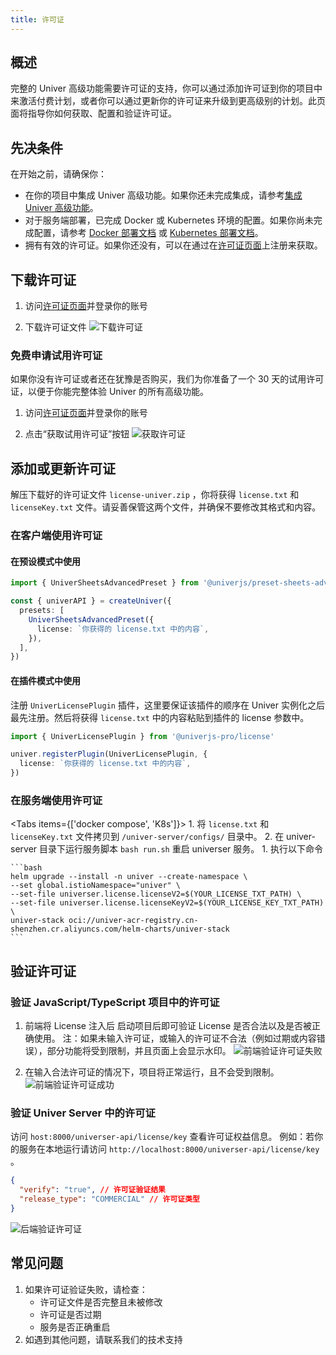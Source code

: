 ```yaml
---
title: 许可证
---
```


## 概述

完整的 Univer 高级功能需要许可证的支持，你可以通过添加许可证到你的项目中来激活付费计划，或者你可以通过更新你的许可证来升级到更高级别的计划。此页面将指导你如何获取、配置和验证许可证。

## 先决条件

在开始之前，请确保你：
- 在你的项目中集成 Univer 高级功能。如果你还未完成集成，请参考[集成 Univer 高级功能](/zh-CN/guides/sheets/pro-features/introduction#integrate-advanced-features)。
- 对于服务端部署，已完成 Docker 或 Kubernetes 环境的配置。如果你尚未完成配置，请参考 [Docker 部署文档](/zh-CN/guides/docs/getting-started/pro/deploy#deploy-to-docker-compose) 或 [Kubernetes 部署文档](/zh-CN/guides/docs/getting-started/pro/deploy#deploy-to-k8s)。
- 拥有有效的许可证。如果你还没有，可以在通过在[许可证页面](https://univer.ai/zh-CN/license)上注册来获取。

## 下载许可证

1. 访问[许可证页面](https://univer.ai/zh-CN/license)并登录你的账号

2. 下载许可证文件
![下载许可证](@/content/guides/shared/getting-started/pro/license/new-02-cn.png)

### 免费申请试用许可证

如果你没有许可证或者还在犹豫是否购买，我们为你准备了一个 30 天的试用许可证，以便于你能完整体验 Univer 的所有高级功能。

1. 访问[许可证页面](https://univer.ai/zh-CN/license)并登录你的账号

2. 点击“获取试用许可证”按钮
![获取许可证](@/content/guides/shared/getting-started/pro/license/new-01-cn.png)

## 添加或更新许可证

解压下载好的许可证文件 `license-univer.zip` ，你将获得 `license.txt` 和 `licenseKey.txt` 文件。请妥善保管这两个文件，并确保不要修改其格式和内容。

### 在客户端使用许可证

#### 在预设模式中使用

```typescript
import { UniverSheetsAdvancedPreset } from '@univerjs/preset-sheets-advanced'

const { univerAPI } = createUniver({
  presets: [
    UniverSheetsAdvancedPreset({
      license: `你获得的 license.txt 中的内容`,
    }),
  ],
})
```

#### 在插件模式中使用

注册 `UniverLicensePlugin` 插件，这里要保证该插件的顺序在 Univer 实例化之后最先注册。然后将获得 `license.txt` 中的内容粘贴到插件的 license 参数中。

```typescript
import { UniverLicensePlugin } from '@univerjs-pro/license'

univer.registerPlugin(UniverLicensePlugin, {
  license: `你获得的 license.txt 中的内容`,
})
```

### 在服务端使用许可证

<Tabs items={['docker compose', 'K8s']}>
  <Tab>
    1. 将 `license.txt` 和 `licenseKey.txt` 文件拷贝到 `/univer-server/configs/` 目录中。
    2. 在 univer-server 目录下运行服务脚本 `bash run.sh` 重启 universer 服务。
  </Tab>
  <Tab>
    1. 执行以下命令

    ```bash
    helm upgrade --install -n univer --create-namespace \
    --set global.istioNamespace="univer" \
    --set-file universer.license.licenseV2=$(YOUR_LICENSE_TXT_PATH) \
    --set-file universer.license.licenseKeyV2=$(YOUR_LICENSE_KEY_TXT_PATH) \
    univer-stack oci://univer-acr-registry.cn-shenzhen.cr.aliyuncs.com/helm-charts/univer-stack
    ```
  </Tab>
</Tabs>

## 验证许可证

### 验证 JavaScript/TypeScript 项目中的许可证

1. 前端将 License 注入后 启动项目后即可验证 License 是否合法以及是否被正确使用。
注：如果未输入许可证，或输入的许可证不合法（例如过期或内容错误），部分功能将受到限制，并且页面上会显示水印。
![前端验证许可证失败](@/content/guides/shared/getting-started/pro/license/new-06.png)

2. 在输入合法许可证的情况下，项目将正常运行，且不会受到限制。
![前端验证许可证成功](@/content/guides/shared/getting-started/pro/license/new-07.png)

### 验证 Univer Server 中的许可证

访问 `host:8000/universer-api/license/key` 查看许可证权益信息。 例如：若你的服务在本地运行请访问 `http://localhost:8000/universer-api/license/key `。

```json
{
  "verify": "true", // 许可证验证结果
  "release_type": "COMMERCIAL" // 许可证类型
}
```

![后端验证许可证](@/content/guides/shared/getting-started/pro/license/new-05.png)

## 常见问题

1. 如果许可证验证失败，请检查：
   - 许可证文件是否完整且未被修改
   - 许可证是否过期
   - 服务是否正确重启
2. 如遇到其他问题，请联系我们的技术支持
